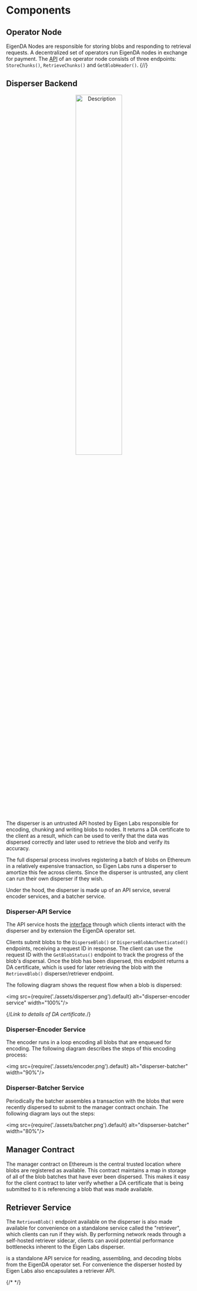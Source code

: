 # Components

## Operator Node

EigenDA Nodes are responsible for storing blobs and responding to retrieval requests. A decentralized set of operators run EigenDA nodes in exchange for payment. The [API](https://github.com/Layr-Labs/eigenda/blob/master/api/proto/node/node.proto#L9) of an operator node consists of three endpoints: `StoreChunks()`, `RetrieveChunks()` and `GetBlobHeader()`.
{/*<!-- link to operator page -->*/}

## Disperser Backend

<p align="center">
<img src={require('./assets/disperser-components.png').default} alt="Description" width="50%"/>
</p>

The disperser is an untrusted API hosted by Eigen Labs responsible for encoding, chunking and writing blobs to nodes. It returns a DA certificate to the client as a result, which can be used to verify that the data was dispersed correctly and later used to retrieve the blob and verify its accuracy.

The full dispersal process involves registering a batch of blobs on Ethereum in a relatively expensive transaction, so Eigen Labs runs a disperser to amortize this fee across clients. Since the disperser is untrusted, any client can run their own disperser if they wish.

Under the hood, the disperser is made up of an API service, several encoder services, and a batcher service.

### Disperser-API Service

The API service hosts the
[interface](https://github.com/Layr-Labs/eigenda/blob/master/api/proto/disperser/disperser.proto#L7)
through which clients interact with the disperser and by extension the EigenDA
operator set.

Clients submit blobs to the `DisperseBlob()` or `DisperseBlobAuthenticated()` endpoints, receiving a request ID in response. The client can use the request ID with the `GetBlobStatus()` endpoint to track the progress of the blob's dispersal. Once the blob has been dispersed, this endpoint returns a DA certificate, which is used for later retrieving the blob with the `RetrieveBlob()` disperser/retriever endpoint.

The following diagram shows the request flow when a blob is dispersed:

<img src={require('./assets/disperser.png').default} alt="disperser-encoder service" width="100%"/>

{/*Link to details of DA certificate.*/}

### Disperser-Encoder Service

The encoder runs in a loop encoding all blobs that are enqueued for encoding.  The following diagram describes the steps of this encoding process:

<img src={require('./assets/encoder.png').default} alt="disperser-batcher" width="90%"/>

### Disperser-Batcher Service

Periodically the batcher assembles a transaction with the blobs that were recently dispersed to submit to the manager contract onchain. The following diagram lays out the steps:

<img src={require('./assets/batcher.png').default} alt="dispserser-batcher" width="80%"/>

## Manager Contract

The manager contract on Ethereum is the central trusted location where
blobs are registered as available. This contract maintains a map in storage of
all of the blob batches that have ever been dispersed. This makes it easy for
the client contract to later verify whether a DA certificate that is being
submitted to it is referencing a blob that was made available.

## Retriever Service

The `RetrieveBlob()` endpoint available on the disperser is also made available
for convenience on a standalone service called the "retriever", which clients
can run if they wish. By performing network reads through a self-hosted
retriever sidecar, clients can avoid potential performance bottlenecks inherent
to the Eigen Labs disperser.

 is a standalone API service for reading, assembling,
and decoding blobs from the EigenDA operator set. For
convenience the disperser hosted by Eigen Labs also encapsulates a retriever
API.

{/* <!-- ## Churner Service --> */}
